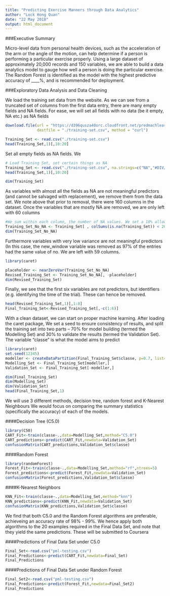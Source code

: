 ---
title: "Predicting Exercise Manners through Data Analytics"
author: "Lock Hong Quan"
date: "22 May 2018"
output: html_document
---

###Executive Summary

Micro-level data from personal health devices, such as the acceleration of the arm or the angle of the motion, can help determine if a person is performing a particular exercise properly. Using a large dataset of approximately 20,000 records and 150 variables, we are able to build a data analytics model to gauge how well a person is doing the particular exercise. The Random Forest is identified as the model with the highest predictive accuracy of ____%, and is recommended for deployment. 

###Exploratory Data Analysis and Data Cleaning

We load the training set data from the website. As we can see from a truncated set of columns from the first data entry, there are many empty fields and NA fields. For ease, we will set all fields with no data (be it empty, NA etc.) as NA fields
```{r echo=FALSE}
download.file(url = "https://d396qusza40orc.cloudfront.net/predmachlearn/pml-training.csv", 
              destfile = "./training-set.csv", method = "curl")

Training_Set <- read.csv("./training-set.csv")
head(Training_Set,1)[,10:20]
```
Set all empty fields as NA fields. We 
```{r echo=FALSE}
# Load Training Set, set certain things as NA
Training_Set <- read.csv("./training-set.csv", na.strings=c("NA","#DIV/0!",""))
head(Training_Set,1)[,10:20]
```

```{r}
dim(Training_Set)
```
As variables with almost all the fields as NA are not meaningful predictors (and cannot be salvaged with replacement), we remove them from the data set. We note above that prior to removal, there were 160 columns in the dataset. Once the variables that are mostly NA are removed, we are only left with 60 columns
```{r}
#We sum within each column, the number of NA values. We set a 10% allowance (for columns where there are only a few NA fields), and exclude columns which contains largely NA values.
Training_Set_No_NA <- Training_Set[ , colSums(is.na(Training_Set)) < 2000]
dim(Training_Set_No_NA)
```
Furthermore variables with very low variance are not meaningful predictors (In this case, the new_window variable was removed as 97% of the entries had the same value of no. We are left with 59 columns. 
```{r message=FALSE}
library(caret)

placeholder <- nearZeroVar(Training_Set_No_NA)
Revised_Training_Set <- Training_Set_No_NA[, -placeholder]
dim(Revised_Training_Set)
```
Finally, we see that the first six variables are not predictors, but identifiers (e.g. identifying the time of the trial). These can hence be removed. 
```{r echo=FALSE}
head(Revised_Training_Set,1)[,1:8]
Final_Training_Set<-Revised_Training_Set[,-c(1:6)]
```
With a clean dataset, we can start on proper machine learning. After loading the caret package, We set a seed to ensure consistency of results, and split the training set into two parts -- 70% for model building (termed the Modelling Set) and 30% to validate the results (termed the Validation Set). The variable "classe" is what the model aims to predict
```{r}
library(caret)
set.seed(12345)
modeller <- createDataPartition(Final_Training_Set$classe, p=0.7, list=FALSE)
Modelling_Set <- Final_Training_Set[modeller,]
Validation_Set <- Final_Training_Set[-modeller,]

dim(Final_Training_Set)
dim(Modelling_Set)
dim(Validation_Set)
head(Final_Training_Set,1)
```

We will use 3 different methods, decision tree, random forest and K-Nearest Neighbours We would focus on comparing the summary statistics (specifically the accuracy) of each of the models.

####Decision Tree (C5.0)
```{r echo=FALSE, message=FALSE}
library(C50)
CART_Fit<-train(classe~.,data=Modelling_Set,method="C5.0")
CART_predictions<-predict(CART_Fit,newdata=Validation_Set)
confusionMatrix(CART_predictions,Validation_Set$classe)
```

####Random Forest
```{r echo=FALSE, message=FALSE}
library(randomForest)
Forest_Fit<-train(classe~.,data=Modelling_Set,method="rf",ntrees=5)
Forest_predictions<-predict(Forest_Fit,newdata=Validation_Set)
confusionMatrix(Forest_predictions,Validation_Set$classe)
```

####K-Nearest Neighbors
```{r echo=FALSE, message=FALSE}
KNN_Fit<-train(classe~.,data=Modelling_Set,method="knn")
KNN_predictions<-predict(KNN_Fit,newdata=Validation_Set)
confusionMatrix(KNN_predictions,Validation_Set$classe)
```


We find that both C5.0 and the Random Forest algorithms are preferable, achieveing an accuracy rate of 98% - 99%. We hence apply both algorithms to the 20 examples required in the Final Data Set, and note that they yield the same predictions. These will be submitted to Coursera

####Predictions of Final Data Set under C5.0
```{r echo=FALSE, message=FALSE}
Final_Set<-read.csv("pml-testing.csv")
Final_Predictions<-predict(CART_Fit,newdata=Final_Set)
Final_Predictions
```

####Predictions of Final Data Set under Random Forest
```{r echo=FALSE, message=FALSE}
Final_Set2<-read.csv("pml-testing.csv")
Final_Predictions<-predict(Forest_Fit,newdata=Final_Set2)
Final_Predictions
```
